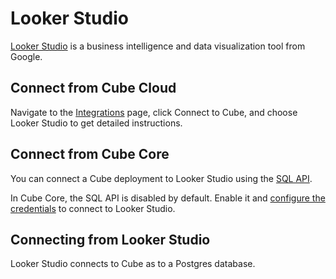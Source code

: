 # Looker Studio

[Looker Studio](https://lookerstudio.google.com) is a business intelligence and
data visualization tool from Google.

## Connect from Cube Cloud

Navigate to the [Integrations](/product/workspace/integrations#connect-specific-tools)
page, click <Btn>Connect to Cube</Btn>, and choose <Btn>Looker Studio</Btn> to get
detailed instructions.

## Connect from Cube Core

You can connect a Cube deployment to Looker Studio using the [SQL API][ref-sql-api].

In Cube Core, the SQL API is disabled by default. Enable it and [configure
the credentials](/product/apis-integrations/sql-api#configuration) to
connect to Looker Studio.

## Connecting from Looker Studio

Looker Studio connects to Cube as to a Postgres database.


[ref-sql-api]: /product/apis-integrations/sql-api
